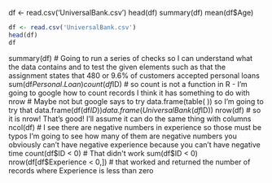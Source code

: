 df <- read.csv('UniversalBank.csv')
head(df)
summary(df)
mean(df$Age)

```r
df <- read.csv('UniversalBank.csv')
head(df)
df
```
summary(df)
# Going to run a series of checks so I can understand what the data contains and to test the given elements such as that the assignment states that 480 or 9.6% of customers accepted personal loans
sum(df$Personal.Loan)
count(df$ID)
# so count is not a function in R - I'm going to google how to count records I think it has something to do with nrow
# Maybe not but google says to try data.frame(table( )) so I'm going to try that
data.frame(df(df$ID))
data.frame(UniversalBank(df$ID))
nrow(df)
# so it is nrow! That's good! I'll assume it can do the same thing with columns
ncol(df)
# I see there are negative numbers in experience so those must be typos I'm going to see how many of them are negative numbers you obviously can't have negative experience because you can't have negative time
count(df$ID < 0)
# That didn't work
sum(df$ID < 0)
nrow(df[df$Experience < 0,])
# that worked and returned the number of records where Experience is less than zero
